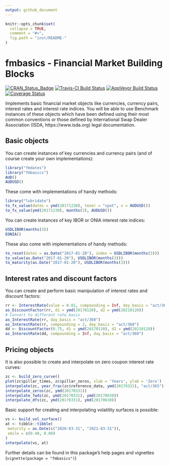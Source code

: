 ```yaml
---
output: github_document
---
```


<!-- README.md is generated from README.Rmd. Please edit that file -->

```r
knitr::opts_chunk$set(
  collapse = TRUE,
  comment = "#>",
  fig.path = "inst/README-"
)
```

# fmbasics - Financial Market Building Blocks

[![CRAN_Status_Badge](https://www.r-pkg.org/badges/version/fmbasics)](https://cran.r-project.org/package=fmbasics) [![Travis-CI Build Status](https://travis-ci.org/imanuelcostigan/fmbasics.svg?branch=master)](https://travis-ci.org/imanuelcostigan/fmbasics) [![AppVeyor Build Status](https://ci.appveyor.com/api/projects/status/github/imanuelcostigan/fmbasics?branch=master&svg=true)](https://ci.appveyor.com/project/imanuelcostigan/fmbasics) [![Coverage Status](https://img.shields.io/codecov/c/github/imanuelcostigan/fmbasics/master.svg)](https://codecov.io/github/imanuelcostigan/fmbasics?branch=master)


Implements basic financial market objects like currencies, currency pairs,
interest rates and interest rate indices. You will be able to use Benchmark
instances of these objects which have been defined using their most common
conventions or those defined by International Swap Dealer Association (ISDA,
https://www.isda.org) legal documentation.

## Basic objects

You can create instances of key currencies and currency pairs (and of course create your own implementations):

```r
library("fmdates")
library("fmbasics")
AUD()
AUDUSD()
```

These come with implementations of handy methods:

```r
library("lubridate")
to_fx_value(dates = ymd(20171230), tenor = "spot", x = AUDUSD())
to_fx_value(ymd(20171230), months(3), AUDUSD())
```


You can create instances of key IBOR or ONIA interest rate indices:

```r
USDLIBOR(months(3))
EONIA()
```

These also come with implementations of handy methods:

```r
to_reset(dates = as.Date("2017-01-20"), index = USDLIBOR(months(3)))
to_value(as.Date("2017-01-20"), USDLIBOR(months(3)))
to_maturity(as.Date("2017-01-20"), USDLIBOR(months(3)))
```

## Interest rates and discount factors

You can create and perform basic manipulation of interest rates and discount factors:

```r
rr <- InterestRate(value = 0.01, compounding = Inf, day_basis = "act/365")
as_DiscountFactor(rr, d1 = ymd(20170120), d2 = ymd(20210120))
# Convert to different rate basis
as_InterestRate(rr, day_basis = "act/360")
as_InterestRate(rr, compounding = 2, day_basis = "act/360")
dd <- DiscountFactor(0.75, d1 = ymd(20170120), d2 = ymd(20210120))
as_InterestRate(dd, compounding = Inf, day_basis = "act/360")
```


## Pricing objects

It is also possible to create and interpolate on zero coupon interest rate curves:

```r
zc <- build_zero_curve()
plot(zc$pillar_times, zc$pillar_zeros, xlab = 'Years', ylab = 'Zero')
interpolate(zc, year_frac(zc$reference_date, ymd(20170331), "act/365"))
interpolate_zeros(zc, ymd(20170331))
interpolate_fwds(zc, ymd(20170331), ymd(20170630))
interpolate_dfs(zc, ymd(20170331), ymd(20170630))
```

Basic support for creating and interpolating volatility surfaces is possible:

```r
vs <- build_vol_surface()
at <- tibble::tibble(
 maturity = as.Date(c("2020-03-31", "2021-03-31")),
 smile = c(0.40, 0.80)
)
interpolate(vs, at)
```


Further details can be found in this package's help pages and vignettes (`vignette(package = "fmbasics")`) 